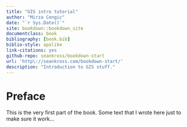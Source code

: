 ```yaml
--- 
title: "GIS intro tutorial"
author: "Mirza Cengic"
date: "`r Sys.Date()`"
site: bookdown::bookdown_site
documentclass: book
bibliography: [book.bib]
biblio-style: apalike
link-citations: yes
github-repo: seankross/bookdown-start
url: 'http\://seankross.com/bookdown-start/'
description: "Introduction to GIS stuff."
---
```


# Preface {-}

This is the very first part of the book.
Some text that I wrote here just to make sure it work...